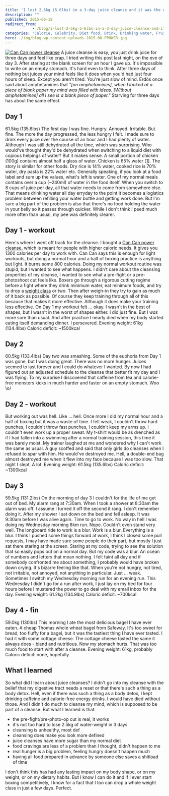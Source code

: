 ```yaml
---
title: 'I lost 2.5kg (5.6lbs) in a 3-day juice cleanse and it was the worst'
description: ""
published: 2015-06-18
redirect_from: 
            - /blog/i-lost-2-5kg-5-6lbs-in-a-3-day-juice-cleanse-and-it-was-the-worst/swizec/6691
categories: "Calorie, Celebrity, Diet food, Drink, Drinking water, Fruit, Travel + Events, Water bottle"
hero: ./img/blog-wp-content-uploads-2015-06-PPOWER.jpg
---
```

[![Can Can power cleanse](./img/blog-wp-content-uploads-2015-06-PPOWER.jpg)](http://cancancleanse.com/) A juice cleanse is easy, you just drink juice for three days and feel like crap. I tried writing this post last night, on the eve of day 3. After staring at the blank screen for an hour I gave up. It&#x27;s impossible to write on an empty stomach. It&#x27;s hard even to think. After three days of nothing but juices your mind feels like it does when you&#x27;d had just four hours of sleep. Except you aren&#x27;t tired. You&#x27;re just slow of mind. Erdös once said about amphetamines that _&quot;\[on amphetamines], when I looked at a piece of blank paper my mind was filled with ideas. \[Without amphetamines] all I see is a blank piece of paper.&quot;_ Starving for three days has about the same effect.

## Day 1

61.5kg (135.6lbs) The first day I was fine. Hungry. Annoyed. Irritable. But fine. The more the day progressed, the less hungry I felt. I made sure to drink every juice over the course of an hour and I had plenty of water. Although I was still dehydrated all the time, which was surprising. Who would&#x27;ve thought they&#x27;d be dehydrated when switching to a liquid diet with copious helpings of water? But it makes sense. A small portion of chicken (100g) contains almost half a glass of water. Chicken is 65% water [\[1\]](http://www.fsis.usda.gov/wps/wcm/connect/42a903e2-451d-40ea-897a-22dc74ef6e1c/Water_in_Meats.pdf?MOD=AJPERES). The story is similar for other foods. Dry rice is 14% water, cooked rice is 70% water, dry pasta is 22% water etc. Generally speaking, if you look at a food label and sum up the values, what&#x27;s left is water. One of my normal meals contains over a cup (~240ml) of water in the food itself. When you switch to 8 cups of juice per day, all that water needs to come from somewhere else. That means drinking water all day erryday to the point it becomes a logistics problem between refilling your water bottle and getting work done. But I&#x27;m sure a big part of the problem is also that there&#x27;s no food holding the water in your belly so it passes through quicker. While I don&#x27;t think I peed much more often than usual, my pee was definitely clearer.

## Day 1 - workout

Here&#x27;s where I went off track for the cleanse. I bought a [Can Can power cleanse](http://cancancleanse.com/), which is meant for people with higher caloric needs. It gives you 1300 calories per day to work with. Can Can says this is enough for light workouts, but doing a normal hour and a half of boxing practice is anything but light. It burns some 800 calories. Doing my normal workout routine was stupid, but I wanted to see what happens. I didn&#x27;t care about the cleansing properties of my cleanse, I wanted to see what a pre-fight or a pre-photoshoot cut feels like. Boxers go through a rigorous cutting regime before a fight where they drink minimum water, eat minimum foods, and try to drop a [weight class](http://en.wikipedia.org/wiki/Weight_class_%28boxing%29 "Weight class (boxing)") or two. Then after weigh-in they try to gain as much of it back as possible. Of course they keep training through all of this because that makes it more effective. Although it does make your training less effective. On Day 1 my workout felt ... okay. I wasn&#x27;t in the best of shapes, but I wasn&#x27;t in the worst of shapes either. I did just fine. But I _was_ more sore than usual. And after practice I nearly died when my body started eating itself demanding dinner. I persevered. Evening weight: 61kg (134.4lbs) Caloric deficit: ~1500kcal

## Day 2

60.5kg (133.4lbs) Day two was smashing. Some of the euphoria from Day 1 was gone, but I was doing great. There was no more hunger. Juices seemed to last forever and I could do whatever I wanted. By now I had figured out an adjusted schedule to the cleanse that better fit my day and I was flying. To my surprise I discovered that caffeine from tea and calorie-free monsters kicks in much harder and faster on an empty stomach. Woo \\o/

## Day 2 - workout

But working out was hell. Like ... hell. Once more I did my normal hour and a half of boxing but it was a waste of time. I felt weak, I couldn&#x27;t throw hard punches, I couldn&#x27;t throw fast punches, I couldn&#x27;t keep my arms up. I couldn&#x27;t even work up a proper sweat. My t-shirt would be as drenched as if I had fallen into a swimming after a normal training session, this time it was barely moist. My trainer laughed at me and wondered why I can&#x27;t work the same as usual. A guy scoffed and said that only girls do cleanses when I refused to spar with him. He would&#x27;ve destroyed me. Hell, a double-end bag almost destroyed me when it flew into my face because I was too slow. That night I slept. A lot. Evening weight: 61.5kg (135.6lbs) Caloric deficit: ~1300kcal

## Day 3

59.5kg (131.2lbs) On the morning of day 3 I couldn&#x27;t for the life of me get out of bed. My alarm rang at 7:30am. When I took a shower at 8:30am the alarm was off. I assume I turned it off the second it rang. I don&#x27;t remember doing it. After my shower I sat down on the bed and fell asleep. It was 9:30am before I was alive again. Time to go to work. No way in hell I was doing my Wednesday morning 8km run. Nope. Couldn&#x27;t even stand very well. The longboard ride to work is a blur. Work is a blur. Everything is a blur. I think I pushed some things forward at work, I think I closed some pull requests, I may have made sure some people do their part, but mostly I just sat there staring at the screen. Staring at my code, trying to see the solution that so easily pops out on a normal day. But my code was a blur. An ocean of numbers and letters that mean nothing. I felt faint all day and if somebody confronted me about something, I probably would have broken down crying. It&#x27;s bizarre feeling like that. When you&#x27;re not hungry, not tired, not irritable, not annoyed, not anything in particular. Just ... weak. Sometimes I switch my Wednesday morning run for an evening run. This Wednesday I didn&#x27;t go for a run after work, I just lay on my bed for four hours before I mustered the power to go deal with my email inbox for the day. Evening weight: 61.2kg (134.9lbs) Caloric deficit: ~700kcal

## Day 4 - fin

59.0kg (130lbs) This morning I ate the most delicious bagel I have ever eaten. A cheap Thomas whole wheat bagel from Safeway. It&#x27;s too sweet for bread, too fluffy for a bagel, but it was the tastiest thing I have ever tasted. I had it with some cottage cheese. The cottage cheese tasted the same it always does - bland and nutritious. Now my stomach hurts. That was too much food to start with after a cleanse. Evening weight: 61kg, probably Caloric deficit: none, hopefully

## What I learned

So what did I learn about juice cleanses? I didn&#x27;t go into my cleanse with the belief that my digestive tract needs a reset or that there&#x27;s such a thing as a body detox. Hell, even if there was such a thing as a body detox, I kept drinking caffeine and calorie-free energy drinks. I would have died without those. And I didn&#x27;t do much to cleanse my mind, which is supposed to be part of a cleanse. But what I learned is that:

- the pre-fight/pre-photo-op cut is real, it works
- it&#x27;s not too hard to lose 2.5kg of water-weight in 3 days
- cleansing is unhealthy, most def
- cleansing does make you look more defined
- juice cleanses have more sugar than my normal diet
- food cravings are less of a problem than I thought, didn&#x27;t happen to me
- real hunger is a big problem, feeling hungry doesn&#x27;t happen much
- having all food prepared in advance by someone else saves a shitload of time

I don&#x27;t think this has had any lasting impact on my body shape, or on my weight, or on my dietary habits. But I know I can do it and if I ever start boxing competitively, I know for a fact that I too can drop a whole weight class in just a few days. Perfect.
